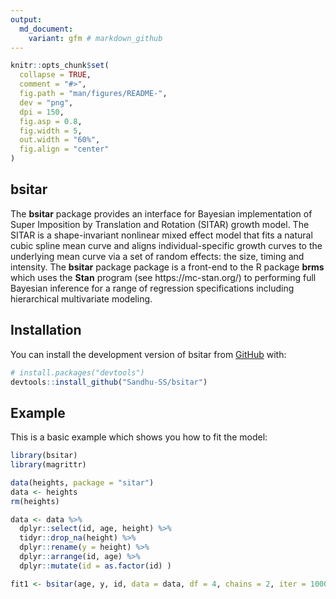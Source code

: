 ```yaml
---
output:
  md_document:
    variant: gfm # markdown_github
---
```


<!-- README.md is generated from README.Rmd. Please edit that file -->

```r
knitr::opts_chunk$set(
  collapse = TRUE,
  comment = "#>",
  fig.path = "man/figures/README-",
  dev = "png",
  dpi = 150,
  fig.asp = 0.8,
  fig.width = 5,
  out.width = "60%",
  fig.align = "center"
)
```


## bsitar

The **bsitar** package provides an interface for Bayesian implementation of
Super Imposition by Translation and Rotation (SITAR) growth model. The SITAR is
a shape-invariant nonlinear mixed effect model that fits a natural cubic spline
mean curve and aligns individual-specific growth curves to the underlying
mean curve via a set of random effects: the size, timing and intensity. The
**bsitar** package package is a front-end to the R package **brms** which uses 
the **Stan** program (see https://mc-stan.org/) to performing full Bayesian
inference for a range of regression specifications including hierarchical
multivariate modeling.



## Installation

You can install the development version of bsitar from
[GitHub](https://github.com/) with:

``` r
# install.packages("devtools")
devtools::install_github("Sandhu-SS/bsitar")
```

## Example

This is a basic example which shows you how to fit the model:

```r
library(bsitar)
library(magrittr)
```


```r
data(heights, package = "sitar")
data <- heights
rm(heights)

data <- data %>% 
  dplyr::select(id, age, height) %>% 
  tidyr::drop_na(height) %>% 
  dplyr::rename(y = height) %>% 
  dplyr::arrange(id, age) %>% 
  dplyr::mutate(id = as.factor(id) ) 
```


```r
fit1 <- bsitar(age, y, id, data = data, df = 4, chains = 2, iter = 1000)
```

